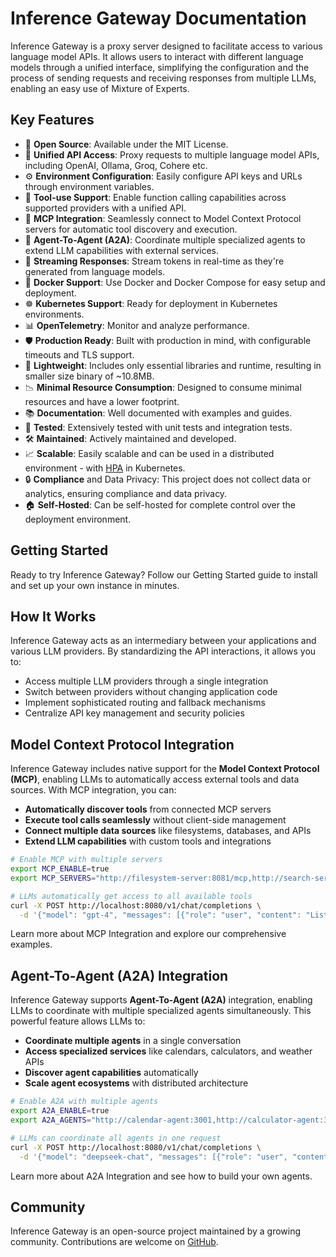 
# Inference Gateway Documentation

Inference Gateway is a proxy server designed to facilitate access to various
language model APIs. It allows users to interact with different language models
through a unified interface, simplifying the configuration and the process of
sending requests and receiving responses from multiple LLMs, enabling an easy use
of Mixture of Experts.

## Key Features

- 📜 **Open Source**: Available under the MIT License.
- 🚀 **Unified API Access**: Proxy requests to multiple language model APIs, including OpenAI, Ollama, Groq, Cohere etc.
- ⚙️ **Environment Configuration**: Easily configure API keys and URLs through environment variables.
- 🔧 **Tool-use Support**: Enable function calling capabilities across supported providers with a unified API.
- 🔌 **MCP Integration**: Seamlessly connect to Model Context Protocol servers for automatic tool discovery and execution.
- 🤖 **Agent-To-Agent (A2A)**: Coordinate multiple specialized agents to extend LLM capabilities with external services.
- 🌊 **Streaming Responses**: Stream tokens in real-time as they're generated from language models.
- 🐳 **Docker Support**: Use Docker and Docker Compose for easy setup and deployment.
- ☸️ **Kubernetes Support**: Ready for deployment in Kubernetes environments.
- 📊 **OpenTelemetry**: Monitor and analyze performance.
- 🛡️ **Production Ready**: Built with production in mind, with configurable timeouts and TLS support.
- 🌿 **Lightweight**: Includes only essential libraries and runtime, resulting in smaller size binary of ~10.8MB.
- 📉 **Minimal Resource Consumption**: Designed to consume minimal resources and have a lower footprint.
- 📚 **Documentation**: Well documented with examples and guides.
- 🧪 **Tested**: Extensively tested with unit tests and integration tests.
- 🛠️ **Maintained**: Actively maintained and developed.
- 📈 **Scalable**: Easily scalable and can be used in a distributed environment - with [HPA](https://kubernetes.io/docs/tasks/run-application/horizontal-pod-autoscale/) in Kubernetes.
- 🔒 **Compliance** and Data Privacy: This project does not collect data or analytics, ensuring compliance and data privacy.
- 🏠 **Self-Hosted**: Can be self-hosted for complete control over the deployment environment.

## Getting Started

Ready to try Inference Gateway? Follow our <Link href="/getting-started">Getting Started guide</Link> to install
and set up your own instance in minutes.

## How It Works

Inference Gateway acts as an intermediary between your applications and various LLM providers.
By standardizing the API interactions, it allows you to:

- Access multiple LLM providers through a single integration
- Switch between providers without changing application code
- Implement sophisticated routing and fallback mechanisms
- Centralize API key management and security policies

## Model Context Protocol Integration

Inference Gateway includes native support for the **Model Context Protocol (MCP)**, enabling LLMs to automatically access external tools and data sources. With MCP integration, you can:

- **Automatically discover tools** from connected MCP servers
- **Execute tool calls seamlessly** without client-side management
- **Connect multiple data sources** like filesystems, databases, and APIs
- **Extend LLM capabilities** with custom tools and integrations

```bash
# Enable MCP with multiple servers
export MCP_ENABLE=true
export MCP_SERVERS="http://filesystem-server:8081/mcp,http://search-server:8082/mcp"

# LLMs automatically get access to all available tools
curl -X POST http://localhost:8080/v1/chat/completions \
  -d '{"model": "gpt-4", "messages": [{"role": "user", "content": "List files and search for recent AI news"}]}'
```

Learn more about <Link href="/mcp">MCP Integration</Link> and explore our comprehensive examples.

## Agent-To-Agent (A2A) Integration

Inference Gateway supports **Agent-To-Agent (A2A)** integration, enabling LLMs to coordinate with multiple specialized agents simultaneously. This powerful feature allows LLMs to:

- **Coordinate multiple agents** in a single conversation
- **Access specialized services** like calendars, calculators, and weather APIs
- **Discover agent capabilities** automatically
- **Scale agent ecosystems** with distributed architecture

```bash
# Enable A2A with multiple agents
export A2A_ENABLE=true
export A2A_AGENTS="http://calendar-agent:3001,http://calculator-agent:3002,http://weather-agent:3003"

# LLMs can coordinate all agents in one request
curl -X POST http://localhost:8080/v1/chat/completions \
  -d '{"model": "deepseek-chat", "messages": [{"role": "user", "content": "Schedule a meeting, calculate costs, and check the weather"}]}'
```

Learn more about <Link href="/a2a">A2A Integration</Link> and see how to build your own agents.

## Community

Inference Gateway is an open-source project maintained by a growing community.
Contributions are welcome on [GitHub](https://github.com/inference-gateway/inference-gateway).
